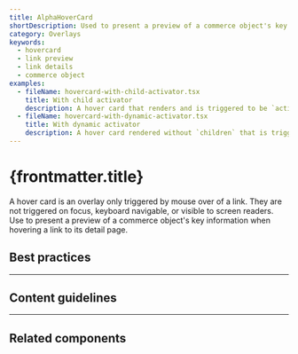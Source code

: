 ```yaml
---
title: AlphaHoverCard
shortDescription: Used to present a preview of a commerce object's key information when hovering a link to its detail page.
category: Overlays
keywords:
  - hovercard
  - link preview
  - link details
  - commerce object
examples:
  - fileName: hovercard-with-child-activator.tsx
    title: With child activator
    description: A hover card that renders and is triggered to be `active` by its `children`. Use for commerce objects rendered by themselves within normal page content.
  - fileName: hovercard-with-dynamic-activator.tsx
    title: With dynamic activator
    description: A hover card rendered without `children` that is triggered to be `active` and repositioned by dynamically setting the `activator` prop. Use when several of the same commerce object type are in close context, like a column of customer names in an index table of orders.
---
```


# {frontmatter.title}

<Lede>

A hover card is an overlay only triggered by mouse over of a link. They are not triggered on focus, keyboard navigable, or visible to screen readers. Use to present a preview of a commerce object's key information when hovering a link to its detail page.

</Lede>

<Examples />

<Props componentName={frontmatter.title} />

## Best practices

---

## Content guidelines

---

## Related components
